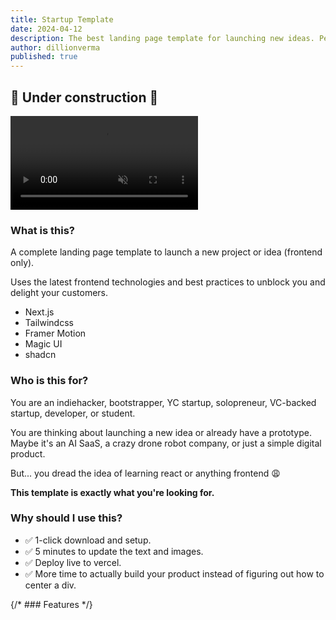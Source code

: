 ```yaml
---
title: Startup Template
date: 2024-04-12
description: The best landing page template for launching new ideas. Perfect for bootstrappers and pre-PMF VC backed startups.
author: dillionverma
published: true
---
```


## 🚧 Under construction 🚧

<div className="max-w-[800px]">
    <video
        autoPlay
        loop
        muted
        src="/startup-template-demo.mp4"
        className="w-full rounded-lg border shadow-2xl"
    /> 
    <div className="flex sm:flex-row gap-2 w-full flex-col">
        <RepoDownload repo={'startup-template'} owner={'dillionverma'} />
        <TemplatePreview href="https://startup-template-sage.vercel.app/">Live Preview </TemplatePreview>
    </div>
</div>


### What is this?

A complete landing page template to launch a new project or idea (frontend only).

Uses the latest frontend technologies and best practices to unblock you and delight your customers.

- Next.js
- Tailwindcss
- Framer Motion
- Magic UI
- shadcn

### Who is this for?

You are an indiehacker, bootstrapper, YC startup, solopreneur, VC-backed startup, developer, or student.

You are thinking about launching a new idea or already have a prototype. Maybe it's an AI SaaS, a crazy drone robot company, or just a simple digital product. 

But... you dread the idea of learning react or anything frontend 😩

**This template is exactly what you're looking for.**

### Why should I use this?

- ✅ 1-click download and setup. 
- ✅ 5 minutes to update the text and images. 
- ✅ Deploy live to vercel. 
- ✅ More time to actually build your product instead of figuring out how to center a div.

{/* ### Features */}

